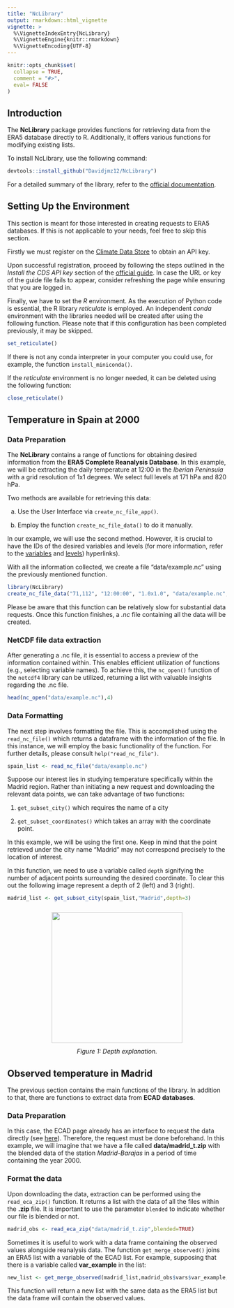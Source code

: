 ```yaml
---
title: "NcLibrary"
output: rmarkdown::html_vignette
vignette: >
  %\VignetteIndexEntry{NcLibrary}
  %\VignetteEngine{knitr::rmarkdown}
  %\VignetteEncoding{UTF-8}
---
```


```r
knitr::opts_chunk$set(
  collapse = TRUE,
  comment = "#>",
  eval= FALSE
)
```


## Introduction

The **NcLibrary** package provides functions for retrieving data from the ERA5 database directly to R. Additionally, it offers various functions for modifying existing lists.

To install NcLibrary, use the following command:

```r
devtools::install_github("Davidjmz12/NcLibrary")
```

For a detailed summary of the library, refer to the [official documentation](https://davidjmz12.github.io/NcLibrary/).

## Setting Up the Environment

This section is meant for those interested in creating requests to ERA5 databases.  If this is not applicable to your needs, feel free to skip this section.

Firstly we must register on the [Climate Data Store](https://cds.climate.copernicus.eu/#!/home) to obtain an API key. 

Upon successful registration, proceed by following the steps outlined in the  *Install the CDS API key* section of the [official guide](https://cds.climate.copernicus.eu/api-how-to). In case the URL or key of the guide file fails to appear, consider refreshing the page while ensuring that you are logged in.

Finally, we have to set the *R* environment. As the execution of Python code is essential, the R library *reticulate* is employed. An independent *conda* environment with the libraries needed will be created after using the following function. Please note that if this configuration has been completed previously, it may be skipped.

``` r
set_reticulate()
```
If there is not any conda interpreter in your computer you could use, for example, the function `install_miniconda()`. 

If the *reticulate* environment is no longer needed, it can be deleted using the following function:

``` r
close_reticulate()
```

## Temperature in Spain at 2000

### Data Preparation

The **NcLibrary** contains a range of functions for obtaining desired information from the **ERA5 Complete Reanalysis Database**.  In this example, we will be extracting the daily temperature at 12:00 in the *Iberian Peninsula* with a grid resolution of 1x1 degrees. We select full levels at 171 hPa and 820 hPa.

Two methods are available for retrieving this data:

(a) Use the User Interface via `create_nc_file_app()`.

(b) Employ the function `create_nc_file_data()` to do it manually.

In our example, we will use the second method. However, it is crucial to have the IDs of the desired variables and levels (for more information, refer to the [variables](https://apps.ecmwf.int/codes/grib/param-db/) and [levels](https://confluence.ecmwf.int/display/UDOC/L137+model+level+definitions)) hyperlinks).

With all the information collected, we create a file "data/example.nc" using the previously mentioned function.
```r
library(NcLibrary)
create_nc_file_data("71,112", "12:00:00", "1.0x1.0", "data/example.nc", "2000/01/01", "2000/12/31", "40/-15/30/15", "130")
```

Please be aware that this function can be relatively slow for substantial data requests. Once this function finishes,  a *.nc* file containing all the data will be created. 

### NetCDF file data extraction

After generating a .nc file, it is essential to access a preview of the information contained within. This enables efficient utilization of functions (e.g., selecting variable names). To achieve this, the `nc_open()` function of the `netcdf4` library can be utilized, returning a list with valuable insights regarding the .nc file.

```r
head(nc_open("data/example.nc"),4)
```
### Data Formatting

The next step involves formatting the file.   This is accomplished using the `read_nc_file()` which returns a dataframe with the information of the file. In this instance, we will employ the basic functionality of the function. For further details, please consult  `help("read_nc_file")`.

```r
spain_list <- read_nc_file("data/example.nc")
```

Suppose our interest lies in studying temperature specifically within the Madrid region. Rather than initiating a new request and downloading the relevant data points, we can take advantage of two functions:

(1) `get_subset_city()` which requires the name of a city

(2) `get_subset_coordinates()` which takes an array with the coordinate point.

In this example, we will be using the first one. Keep in mind that the point retrieved under the city name "Madrid" may not correspond precisely to the location of interest.

In this function, we need to use a variable called `depth` signifying the number of adjacent points surrounding the desired coordinate. To clear this out the following image represent a depth of 2 (left) and 3 (right).

```r
madrid_list <- get_subset_city(spain_list,"Madrid",depth=3)
```

<div>
<center>
<img src="data/grid.png" style="padding: 10px"  width="300"/>
<center>
*Figure 1: Depth explanation.*
</div>


## Observed temperature in Madrid

The previous section contains the main functions of the library. In addition to that, there are functions to extract data from **ECAD databases**.

### Data Preparation

In this case, the ECAD page already has an interface to request the data directly (see [here](https://www.ecad.eu/dailydata/customquery.php)). Therefore, the request must be done beforehand. In this example, we will imagine that we have a file called **data/madrid_t.zip** with the blended data of the station *Madrid-Barajas* in a period of time containing the year 2000.

### Format the data

Upon downloading the data, extraction can be performed using the `read_eca_zip()` function. It returns a list with the data of all the files within the **.zip** file. It is important to use the parameter `blended` to indicate whether our file is blended or not.

```r
madrid_obs <- read_eca_zip("data/madrid_t.zip",blended=TRUE)
```

Sometimes it is useful to work with a data frame containing the observed values alongside reanalysis data. The function `get_merge_observed()` joins an ERA5 list with a variable of the ECAD list. For example, supposing that there is a variable called **var_example** in the list:

```r

new_list <- get_merge_observed(madrid_list,madrid_obs$vars$var_example,name_col="Madrid-Barajas")

```

This function will return a new list with the same data as the ERA5 list but the data frame will contain the observed values.
